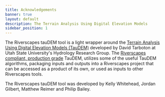 ```yaml
---
title: Acknowledgements
banner: true
layout: default
description: The Terrain Analysis Using Digital Elevation Models
sidebar_position: 1
---
```


The Riverscapes tauDEM tool is a light wrapper around the [Terrain Analysis Using Digital Elevation Models (TauDEM)](https://hydrology.usu.edu/taudem/taudem5/) developed by David Tarboton at Utah State University's Hydrology Research Group. The [Riverscapes compliant, production grade](https://riverscapes.net/Tools/#riverscapes-compliant) TauDEM, utilizes some of the useful TauDEM algorithms, packaging inputs and outputs into a Riverscapes project that can be accessed as a product of its own, or used as inputs to other Riverscapes tools.

The Riverscapes tauDEM tool was developed by Kelly Whitehead, Jordan Gilbert, Matthew Reimer and Philip Bailey.
